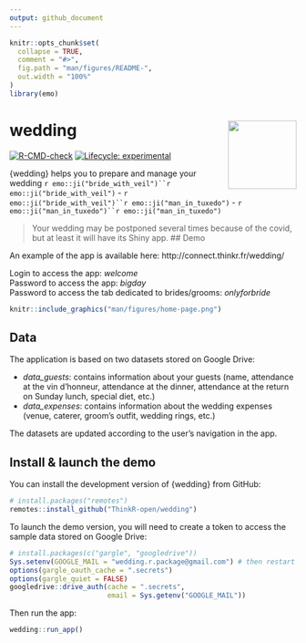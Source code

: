```yaml
---
output: github_document
---
```


<!-- README.md is generated from README.Rmd. Please edit that file -->

```r
knitr::opts_chunk$set(
  collapse = TRUE,
  comment = "#>",
  fig.path = "man/figures/README-",
  out.width = "100%"
)
library(emo)
```

# wedding <img src="man/figures/logo.png" align="right" alt="" width="120" />

<!-- badges: start -->
[![R-CMD-check](https://github.com/ThinkR-open/wedding/workflows/R-CMD-check/badge.svg)](https://github.com/ThinkR-open/wedding/actions)
[![Lifecycle: experimental](https://img.shields.io/badge/lifecycle-experimental-orange.svg)](https://lifecycle.r-lib.org/articles/stages.html#experimental)
<!-- badges: end -->

{wedding} helps you to prepare and manage your wedding `r emo::ji("bride_with_veil")``r emo::ji("bride_with_veil")` - `r emo::ji("bride_with_veil")``r emo::ji("man_in_tuxedo")` - `r emo::ji("man_in_tuxedo")``r emo::ji("man_in_tuxedo")`

> Your wedding may be postponed several times because of the covid, but at least it will have its Shiny app.
## Demo

An example of the app is available here: http://connect.thinkr.fr/wedding/

Login to access the app: _welcome_ <br />
Password to access the app: _bigday_ <br />
Password to access the tab dedicated to brides/grooms: _onlyforbride_

```r
knitr::include_graphics("man/figures/home-page.png")
```

## Data

The application is based on two datasets stored on Google Drive: 

- _data_guests_: contains information about your guests (name, attendance at the vin d'honneur, attendance at the dinner, attendance at the return on Sunday lunch, special diet, etc.)
- _data_expenses_: contains information about the wedding expenses (venue, caterer, groom's outfit, wedding rings, etc.)

The datasets are updated according to the user's navigation in the app.

## Install & launch the demo

You can install the development version of {wedding} from GitHub:

``` r
# install.packages("remotes")
remotes::install_github("ThinkR-open/wedding")
```

To launch the demo version, you will need to create a token to access the sample data stored on Google Drive:

``` r
# install.packages(c("gargle", "googledrive"))
Sys.setenv(GOOGLE_MAIL = "wedding.r.package@gmail.com") # then restart R
options(gargle_oauth_cache = ".secrets")
options(gargle_quiet = FALSE)
googledrive::drive_auth(cache = ".secrets", 
                        email = Sys.getenv("GOOGLE_MAIL"))
```

Then run the app: 

``` r
wedding::run_app()
```
